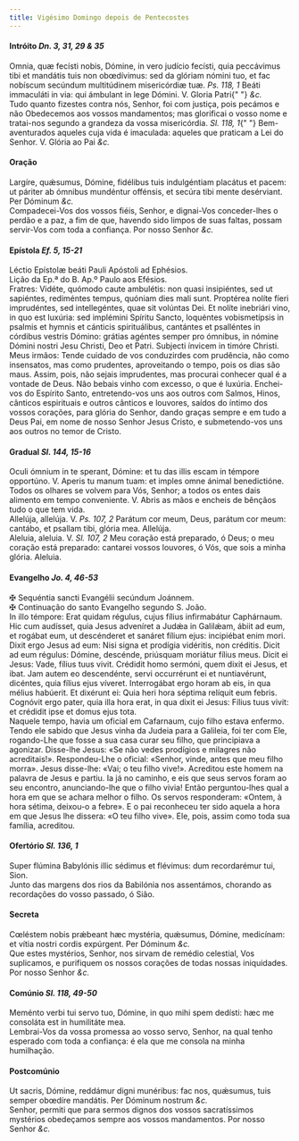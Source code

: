```yaml
---
title: Vigésimo Domingo depois de Pentecostes
---
```


<h4 class="text-center">
  Intróito <em>Dn. 3, 31, 29 & 35</em>
</h4>
<div class="container-fluid">
  <div class="row">
    <div class="col-6 dropcaps text-justify">
      Omnia, quæ fecísti nobis, Dómine, in vero judício fecísti, quia peccávimus
      tibi et mandátis tuis non obœdívimus: sed da glóriam nómini tuo, et fac
      nobíscum secúndum multitúdinem misericórdiæ tuæ. <em>Ps. 118, 1</em> Beáti
      immaculáti in via: qui ámbulant in lege Dómini. V. Gloria Patri{" "}
      <em>&c.</em>
    </div>
    <div class="col-6 dropcaps text-justify">
      Tudo quanto fizestes contra nós, Senhor, foi com justiça, pois pecámos e
      não Obedecemos aos vossos mandamentos; mas glorificai o vosso nome e
      tratai-nos segundo a grandeza da vossa misericórdia. <em>Sl. 118, 1</em>{" "}
      Bem-aventurados aqueles cuja vida é imaculada: aqueles que praticam a Lei
      do Senhor. V. Glória ao Pai <em>&c.</em>
    </div>
  </div>
</div>

<h4 class="text-center">Oração</h4>
<div class="container-fluid">
  <div class="row">
    <div class="col-6 dropcaps text-justify">
      Largíre, quǽsumus, Dómine, fidélibus tuis indulgéntiam placátus et pacem:
      ut páriter ab ómnibus mundéntur offénsis, et secúra tibi mente desérviant.
      Per Dóminum <em>&c.</em>
    </div>
    <div class="col-6 dropcaps text-justify">
      Compadecei-Vos dos vossos fiéis, Senhor, e dignai-Vos conceder-lhes o
      perdão e a paz, a fim de que, havendo sido limpos de suas faltas, possam
      servir-Vos com toda a confiança. Por nosso Senhor <em>&c.</em>
    </div>
  </div>
</div>

<h4 class="text-center">
  Epístola <em>Ef. 5, 15-21</em>
</h4>
<div class="container-fluid">
  <div class="row">
    <div class="col-6 text-justify">
      Léctio Epístolæ beáti Pauli Apóstoli ad Ephésios.
    </div>
    <div class="col-6 text-justify">
      Lição da Ep.ª do B. Ap.º Paulo aos Efésios.
    </div>
    <div class="col-6 dropcaps text-justify">
      Fratres: Vidéte, quómodo caute ambulétis: non quasi insipiéntes, sed ut
      sapiéntes, rediméntes tempus, quóniam dies mali sunt. Proptérea nolíte
      fíeri imprudéntes, sed intellegéntes, quae sit volúntas Dei. Et nolíte
      inebriári vino, in quo est luxúria: sed implémini Spíritu Sancto,
      loquéntes vobismetípsis in psalmis et hymnis et cánticis spirituálibus,
      cantántes et psalléntes in córdibus vestris Dómino: grátias agéntes semper
      pro ómnibus, in nómine Dómini nostri Jesu Christi, Deo et Patri. Subjecti
      ínvicem in timóre Christi.
    </div>
    <div class="col-6 dropcaps text-justify">
      Meus irmãos: Tende cuidado de vos conduzirdes com prudência, não como
      insensatos, mas como prudentes, aproveitando o tempo, pois os dias são
      maus. Assim, pois, não sejais imprudentes, mas procurai conhecer qual é a
      vontade de Deus. Não bebais vinho com excesso, o que é luxúria. Enchei-vos
      do Espírito Santo, entretendo-vos uns aos outros com Salmos, Hinos,
      cânticos espirituais e outros cânticos e louvores, saídos do íntimo dos
      vossos corações, para glória do Senhor, dando graças sempre e em tudo a
      Deus Pai, em nome de nosso Senhor Jesus Cristo, e submetendo-vos uns aos
      outros no temor de Cristo.
    </div>
  </div>
</div>

<h4 class="text-center">
  Gradual <em>Sl. 144, 15-16</em>
</h4>
<div class="container-fluid">
  <div class="row">
    <div class="col-6 dropcaps text-justify">
      Oculi ómnium in te sperant, Dómine: et tu das illis escam in témpore
      opportúno. V. Aperis tu manum tuam: et imples omne ánimal benedictióne.
    </div>
    <div class="col-6 dropcaps text-justify">
      Todos os olhares se volvem para Vós, Senhor; a todos os entes dais
      alimento em tempo conveniente. V. Abris as mãos e encheis de bênçãos tudo
      o que tem vida.
    </div>
    <div class="col-6 text-justify">
      Allelúja, allelúja. V. <em>Ps. 107, 2</em> Parátum cor meum, Deus, parátum
      cor meum: cantábo, et psallam tibi, glória mea. Allelúja.
    </div>
    <div class="col-6 text-justify">
      Aleluia, aleluia. V. <em>Sl. 107, 2</em> Meu coração está preparado, ó
      Deus; o meu coração está preparado: cantarei vossos louvores, ó Vós, que
      sois a minha glória. Aleluia.
    </div>
  </div>
</div>

<h4 class="text-center">
  Evangelho <em>Jo. 4, 46-53</em>
</h4>
<div class="container-fluid">
  <div class="row">
    <div class="col-6 text-justify">
      <span class="text-danger">&#10016;</span> Sequéntia sancti Evangélii
      secúndum Joánnem.
    </div>
    <div class="col-6 text-justify">
      <span class="text-danger">&#10016;</span> Continuação do santo Evangelho
      segundo S. João.
    </div>
    <div class="col-6 dropcaps text-justify">
      In illo témpore: Erat quidam régulus, cujus fílius infirmabátur
      Caphárnaum. Hic cum audísset, quia Jesus adveníret a Judǽa in Galilǽam,
      ábiit ad eum, et rogábat eum, ut descénderet et sanáret fílium ejus:
      incipiébat enim mori. Dixit ergo Jesus ad eum: Nisi signa et prodígia
      vidéritis, non créditis. Dicit ad eum régulus: Dómine, descénde, priúsquam
      moriátur fílius meus. Dicit ei Jesus: Vade, fílius tuus vivit. Crédidit
      homo sermóni, quem dixit ei Jesus, et ibat. Jam autem eo descendénte,
      servi occurrérunt ei et nuntiavérunt, dicéntes, quia fílius ejus víveret.
      Interrogábat ergo horam ab eis, in qua mélius habúerit. Et dixérunt ei:
      Quia heri hora séptima relíquit eum febris. Cognóvit ergo pater, quia illa
      hora erat, in qua dixit ei Jesus: Fílius tuus vivit: et crédidit ipse et
      domus ejus tota.
    </div>
    <div class="col-6 dropcaps text-justify">
      Naquele tempo, havia um oficial em Cafarnaum, cujo filho estava enfermo.
      Tendo ele sabido que Jesus vinha da Judeia para a Galileia, foi ter com
      Ele, rogando-Lhe que fosse a sua casa curar seu filho, que principiava a
      agonizar. Disse-lhe Jesus: «Se não vedes prodígios e milagres não
      acreditais!». Respondeu-Lhe o oficial: «Senhor, vinde, antes que meu filho
      morra». Jesus disse-lhe: «Vai; o teu filho vive!». Acreditou este homem na
      palavra de Jesus e partiu. Ia já no caminho, e eis que seus servos foram
      ao seu encontro, anunciando-lhe que o filho vivia! Então perguntou-lhes
      qual a hora em que se achara melhor o filho. Os servos responderam:
      «Ontem, à hora sétima, deixou-o a febre». E o pai reconheceu ter sido
      aquela a hora em que Jesus lhe dissera: «O teu filho vive». Ele, pois,
      assim como toda sua família, acreditou.
    </div>
  </div>
</div>

<h4 class="text-center">
  Ofertório <em>Sl. 136, 1</em>
</h4>
<div class="container-fluid">
  <div class="row">
    <div class="col-6 dropcaps text-justify">
      Super flúmina Babylónis illic sédimus et flévimus: dum recordarémur tui,
      Sion.
    </div>
    <div class="col-6 dropcaps text-justify">
      Junto das margens dos rios da Babilónia nos assentámos, chorando as
      recordações do vosso passado, ó Sião.
    </div>
  </div>
</div>

<h4 class="text-center">Secreta</h4>
<div class="container-fluid">
  <div class="row">
    <div class="col-6 dropcaps text-justify">
      Cœléstem nobis prǽbeant hæc mystéria, quǽsumus, Dómine, medicínam: et
      vítia nostri cordis expúrgent. Per Dóminum <em>&c.</em>
    </div>
    <div class="col-6 dropcaps text-justify">
      Que estes mystérios, Senhor, nos sirvam de remédio celestial, Vos
      suplicamos, e purifiquem os nossos corações de todas nossas iniquidades.
      Por nosso Senhor <em>&c.</em>
    </div>
  </div>
</div>

<h4 class="text-center">
  Comúnio <em>Sl. 118, 49-50</em>
</h4>
<div class="container-fluid">
  <div class="row">
    <div class="col-6 dropcaps text-justify">
      Meménto verbi tui servo tuo, Dómine, in quo mihi spem dedísti: hæc me
      consoláta est in humilitáte mea.
    </div>
    <div class="col-6 dropcaps text-justify">
      Lembrai-Vos da vossa promessa ao vosso servo, Senhor, na qual tenho
      esperado com toda a confiança: é ela que me consola na minha humilhação.
    </div>
  </div>
</div>

<h4 class="text-center">Postcomúnio</h4>
<div class="container-fluid">
  <div class="row">
    <div class="col-6 dropcaps text-justify">
      Ut sacris, Dómine, reddámur digni munéribus: fac nos, quǽsumus, tuis
      semper obœdíre mandátis. Per Dóminum nostrum <em>&c.</em>
    </div>
    <div class="col-6 dropcaps text-justify">
      Senhor, permiti que para sermos dignos dos vossos sacratíssimos mystérios
      obedeçamos sempre aos vossos mandamentos. Por nosso Senhor <em>&c.</em>
    </div>
  </div>
</div>
